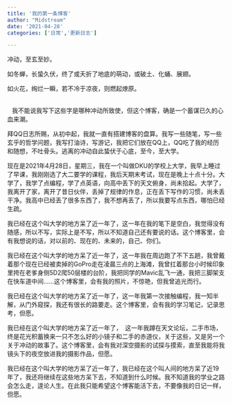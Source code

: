 ```yaml
---
title: '我的第一条博客'
author: "Midstream"
date: '2021-04-28'
categories: ['日常','更新日志']

---
```


冲动，至玄至妙。

如冬蝉，长蛰久伏，终了或夭折了地底的萌动，或破土、化蛹、展翅。

如火花，绚烂一瞬，若不冷于凉夜，则燃起燎原。

<br />
 
我不能说我写下这些字是哪种冲动所致使，但这个博客，确是一个蓄谋已久的心血来潮。

拜QQ日志所赐，从初中起，我就一直有搭建博客的盘算。我写一些随笔，写一些玄乎的哲学问题，我写打油诗，写游记，我把它们放在QQ上，QQ吃了我的经历和随想，不吐骨头。逃离的冲动自此蛰伏于心底，至今，至大学。

现在是2021年4月28日，星期三，我在一个叫做DKU的学校上大学，我早上睡过了早课，我刚刚选了大二要学的课程，我后天期末考试，现在是晚上十点十分。大学了，我学了点编程，学了点英语，向高中丢下的天文俯身，尚未拾起。大学了，我离开了家，离开了昔日伙伴，丢掉了规律的作息，正在丢下写作的习惯，尚未丢干净。我高中已经丢了很多东西了，我不想再丢了，所以我要写点东西，哪怕已经生疏。

我已经在这个叫大学的地方呆了近一年了，这一年在我的笔下是空白，我觉得没有随感，所以不写，实际上是不写，所以不知道自己还有要说的话。这个博客里，会有我想说的话，对以前的、现在的、未来的，自己、你们。

我已经在这个叫大学的地方呆了近一年了，这一年我在周边跑了不下五趟，我曾戴着那个现在已经被卖掉的GoPro走在凌晨三点的上海滩，我曾扛着那台小时候印象里挎在老爹身侧5D2爬50层楼的台阶，我把同学的Mavic乱飞一通，我把三脚架支在快车道中间……这个博客里，会有我的照片，不惊艳，但我曾追光而行。

我已经在这个叫大学的地方呆了近一年了，这一年我第一次接触编程，我一知半解，从门外窥探，我还有很长的路要走。这个博客里，会有我的学习笔记，记录思考，但愿。

我已经在这个叫大学的地方呆了近一年了， 这一年我蹲在天文论坛，二手市场，终是花光积蓄换来一只不怎么好的小镜子和二手的赤道仪，关于这些，又是另一个关于冲动的故事了。这个博客里，会有我对深空摄影的试探与摸索，直至我能将我镜头下的夜空放进我的摄影作品，但愿。

我已经在这个叫大学的地方呆了近一年了，我已经在这个叫人间的地方呆了近19年了，我还将继续在这些地方呆下去，不知道到什么时候。我不知道我的学业之路会怎么走，遑论人生。在此我只能希望这个博客能活下去，不要像我的日记一样，但愿。